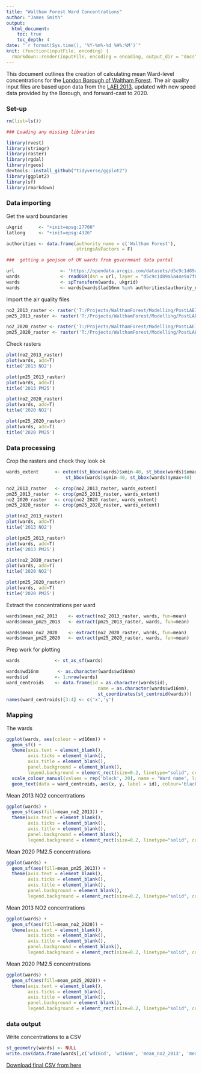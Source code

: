 ```yaml
---
title: "Waltham Forest Ward Concentrations"
author: "James Smith"
output:
  html_document:
    toc: true
    toc_depth: 4
date: "`r format(Sys.time(), '%Y-%m%-%d %H%:%M')`"
knit: (function(inputFile, encoding) {
  rmarkdown::render(inputFile, encoding = encoding, output_dir = "docs", output_file ="ward_concentrations.html") })
---
```


This document outlines the creation of calculating mean Ward-level concentrations for the [London Borough of Waltham Forest](https://walthamforest.gov.uk/). The air quality input files are based upon data from the [LAEI 2013](https://data.london.gov.uk/dataset/london-atmospheric-emissions-inventory-2013), updated with new speed data provided by the Borough, and forward-cast to 2020.

### Set-up
```r
rm(list=ls())

### Loading any missing libraries

library(rvest)
library(stringr)
library(raster)
library(rgdal)
library(rgeos)
devtools::install_github("tidyverse/ggplot2")
library(ggplot2)
library(sf)
library(rmarkdown)
```

### Data importing

Get the ward boundaries

```r
ukgrid      <- "+init=epsg:27700"
latlong     <- "+init=epsg:4326"

authorities <- data.frame(authority_name = c('Waltham Forest'),
                          stringsAsFactors = F)

###  getting a geojson of UK wards from governmant data portal

url                 <- 'https://opendata.arcgis.com/datasets/d5c9c1d89a5a44e9a7f88f182ffe5ba2_2.geojson'
wards               <- readOGR(dsn = url, layer = "d5c9c1d89a5a44e9a7f88f182ffe5ba2_2")
wards               <- spTransform(wards, ukgrid)
wards               <- wards[wards$lad16nm %in% authorities$authority_name,]

```

Import the air quality files

```r

no2_2013_raster <- raster('T:/Projects/WalthamForest/Modelling/PostLAEI2013_WF/2013/ASCII/PostLAEI_2013_WFSpeedUpdate_NO2.asc')
pm25_2013_raster <- raster('T:/Projects/WalthamForest/Modelling/PostLAEI2013_WF/2013/ASCII/PostLAEI_2013_WFSpeedUpdate_PM25.asc')

no2_2020_raster <- raster('T:/Projects/WalthamForest/Modelling/PostLAEI2013_WF/2020/ASCII/no2_2020.asc')
pm25_2020_raster <- raster('T:/Projects/WalthamForest/Modelling/PostLAEI2013_WF/2020/ASCII/pm25_2020.asc')

```

Check rasters

```r
plot(no2_2013_raster)
plot(wards, add=T)
title('2013 NO2')

plot(pm25_2013_raster)
plot(wards, add=T)
title('2013 PM25')

plot(no2_2020_raster)
plot(wards, add=T)
title('2020 NO2')

plot(pm25_2020_raster)
plot(wards, add=T)
title('2020 PM25')
```

### Data processing

Crop the rasters and check they look ok

```r
wards_extent      <- extent(st_bbox(wards)$xmin-40, st_bbox(wards)$xmax+40, 
                      st_bbox(wards)$ymin-40, st_bbox(wards)$ymax+40)

no2_2013_raster   <- crop(no2_2013_raster, wards_extent)
pm25_2013_raster  <- crop(pm25_2013_raster, wards_extent)
no2_2020_raster   <- crop(no2_2020_raster, wards_extent)
pm25_2020_raster  <- crop(pm25_2020_raster, wards_extent)

plot(no2_2013_raster)
plot(wards, add=T)
title('2013 NO2')

plot(pm25_2013_raster)
plot(wards, add=T)
title('2013 PM25')

plot(no2_2020_raster)
plot(wards, add=T)
title('2020 NO2')

plot(pm25_2020_raster)
plot(wards, add=T)
title('2020 PM25')

```

Extract the concentrations per ward

```r

wards$mean_no2_2013    <- extract(no2_2013_raster, wards, fun=mean)
wards$mean_pm25_2013   <- extract(pm25_2013_raster, wards, fun=mean)

wards$mean_no2_2020    <- extract(no2_2020_raster, wards, fun=mean)
wards$mean_pm25_2020   <- extract(pm25_2020_raster, wards, fun=mean)
```

Prep work for plotting

```r
wards             <- st_as_sf(wards)

wards$wd16nm       <- as.character(wards$wd16nm)
wards$id          <- 1:nrow(wards)
ward_centroids    <- data.frame(id = as.character(wards$id),
                                  name = as.character(wards$wd16nm),
                                  st_coordinates(st_centroid(wards)))
names(ward_centroids)[3:4] <- c('x','y') 
```

### Mapping 

The wards

```r
ggplot(wards, aes(colour = wd16nm)) +
  geom_sf() +
  theme(axis.text = element_blank(),
        axis.ticks = element_blank(),
        axis.title = element_blank(),
        panel.background = element_blank(),
        legend.background = element_rect(size=0.2, linetype="solid", colour ="black")) +
  scale_colour_manual(values = rep('black', 20), name = 'Ward name', labels = paste(1:20, wards$wd16nm)) +
  geom_text(data = ward_centroids, aes(x, y, label = id), colour='black')
```

Mean 2013 NO2 concentrations

```r
ggplot(wards) +
  geom_sf(aes(fill=mean_no2_2013)) +
  theme(axis.text = element_blank(),
        axis.ticks = element_blank(),
        axis.title = element_blank(),
        panel.background = element_blank(),
        legend.background = element_rect(size=0.2, linetype="solid", colour ="black"))
```

Mean 2020 PM2.5 concentrations

```r
ggplot(wards) +
  geom_sf(aes(fill=mean_pm25_2013)) +
  theme(axis.text = element_blank(),
        axis.ticks = element_blank(),
        axis.title = element_blank(),
        panel.background = element_blank(),
        legend.background = element_rect(size=0.2, linetype="solid", colour ="black"))
```

Mean 2013 NO2 concentrations

```r
ggplot(wards) +
  geom_sf(aes(fill=mean_no2_2020)) +
  theme(axis.text = element_blank(),
        axis.ticks = element_blank(),
        axis.title = element_blank(),
        panel.background = element_blank(),
        legend.background = element_rect(size=0.2, linetype="solid", colour ="black"))
```

Mean 2020 PM2.5 concentrations

```r
ggplot(wards) +
  geom_sf(aes(fill=mean_pm25_2020)) +
  theme(axis.text = element_blank(),
        axis.ticks = element_blank(),
        axis.title = element_blank(),
        panel.background = element_blank(),
        legend.background = element_rect(size=0.2, linetype="solid", colour ="black"))
```

### data output

Write concentrations to a CSV

```r
st_geometry(wards) <- NULL
write.csv(data.frame(wards[,c('wd16cd', 'wd16nm', 'mean_no2_2013', 'mean_pm25_2013', 'mean_no2_2020', 'mean_pm25_2020')]), 'csv_outputs/wf_ward_concs.csv', row.names = F)
```

[Download final CSV from here](https://raw.githubusercontent.com/JimShady/waltham_forest/master/csv_outputs/wf_ward_concs.csv)